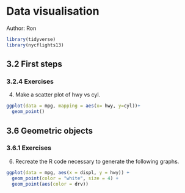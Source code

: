 # Data visualisation {#visual}

Author: Ron

```r
library(tidyverse)
library(nycflights13)
```
## 3.2 First steps
### 3.2.4 Exercises {-}
4. Make a scatter plot of hwy vs cyl.
```r
ggplot(data = mpg, mapping = aes(x= hwy, y=cyl))+
  geom_point()
```


## 3.6 Geometric objects {-}
### 3.6.1 Exercises {-}
6. Recreate the R code necessary to generate the following graphs.
```r
ggplot(data = mpg, aes(x = displ, y = hwy)) +
  geom_point(color = "white", size = 4) +
  geom_point(aes(color = drv))
```


